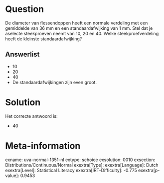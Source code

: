 Question
========

De diameter van flessendoppen heeft een normale verdeling met een
gemiddelde van 36 mm en een standaardafwijking van 1 mm. Stel dat je
aselecte steekproeven neemt van 10, 20 en 40. Welke steekproefverdeling
heeft de kleinste standaardafwijking?

Answerlist
----------

* 10
* 20
* 40
* De standaardafwijkingen zijn even groot.

Solution
========

Het correcte antwoord is: 

* 40

Meta-information
================
exname: uva-normal-1351-nl
extype: schoice
exsolution: 0010
exsection: Distributions/Continuous/Normal
exextra[Type]: 
exextra[Language]: Dutch
exextra[Level]: Statistical Literacy
exextra[IRT-Difficulty]: -0.775
exextra[p-value]: 0.9453
